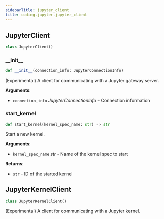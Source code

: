 ```yaml
---
sidebarTitle: jupyter_client
title: coding.jupyter.jupyter_client
---
```


## JupyterClient

```python
class JupyterClient()
```

### \_\_init\_\_

```python
def __init__(connection_info: JupyterConnectionInfo)
```

(Experimental) A client for communicating with a Jupyter gateway server.

**Arguments**:

- `connection_info` _JupyterConnectionInfo_ - Connection information

### start\_kernel

```python
def start_kernel(kernel_spec_name: str) -> str
```

Start a new kernel.

**Arguments**:

- `kernel_spec_name` _str_ - Name of the kernel spec to start
  

**Returns**:

- `str` - ID of the started kernel

## JupyterKernelClient

```python
class JupyterKernelClient()
```

(Experimental) A client for communicating with a Jupyter kernel.

